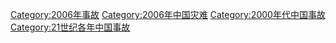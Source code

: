 [[Category:2006年事故|Category:2006年事故]]
[[Category:2006年中国灾难‎|Category:2006年中国灾难‎]]
[[Category:2000年代中国事故|Category:2000年代中国事故]]
[[Category:21世纪各年中国事故|Category:21世纪各年中国事故]]